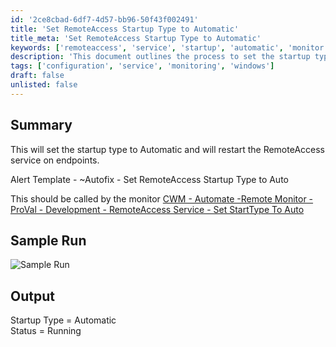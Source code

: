 ```yaml
---
id: '2ce8cbad-6df7-4d57-bb96-50f43f002491'
title: 'Set RemoteAccess Startup Type to Automatic'
title_meta: 'Set RemoteAccess Startup Type to Automatic'
keywords: ['remoteaccess', 'service', 'startup', 'automatic', 'monitor']
description: 'This document outlines the process to set the startup type of the RemoteAccess service to Automatic and restart the service on endpoints. It includes an alert template and a sample run output for reference.'
tags: ['configuration', 'service', 'monitoring', 'windows']
draft: false
unlisted: false
---
```

## Summary

This will set the startup type to Automatic and will restart the RemoteAccess service on endpoints.

Alert Template -  ~Autofix - Set RemoteAccess Startup Type to Auto

This should be called by the monitor [CWM - Automate -Remote Monitor - ProVal - Development - RemoteAccess Service - Set StartType To Auto](https://proval.itglue.com/DOC-5078775-13808492)

## Sample Run

![Sample Run](../../../static/img/Service-Start---Routing-and-Remote-Access-Autofix/image_1.png)

## Output

Startup Type = Automatic  
Status = Running











